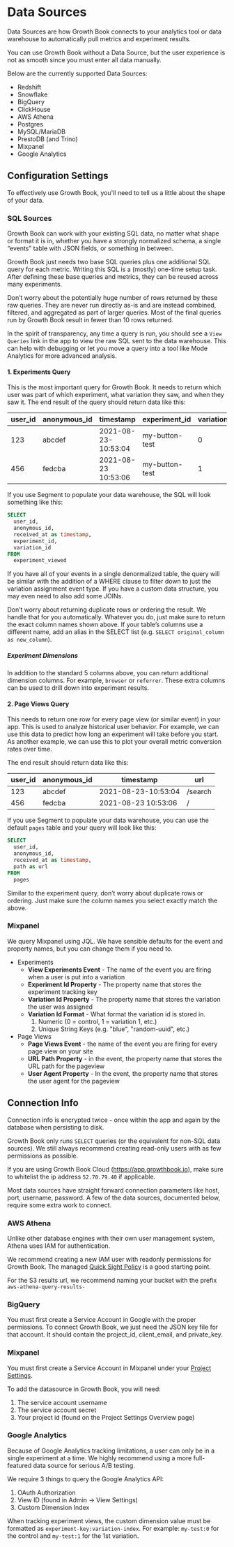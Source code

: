 # Data Sources

Data Sources are how Growth Book connects to your analytics tool or data warehouse to automatically pull metrics and experiment results.

You can use Growth Book without a Data Source, but the user experience is not as smooth since you must enter all data manually.

Below are the currently supported Data Sources:

- Redshift
- Snowflake
- BigQuery
- ClickHouse
- AWS Athena
- Postgres
- MySQL/MariaDB
- PrestoDB (and Trino)
- Mixpanel
- Google Analytics

## Configuration Settings

To effectively use Growth Book, you'll need to tell us a little about the shape of your data.

### SQL Sources

Growth Book can work with your existing SQL data, no matter what shape or format it is in, whether you have a strongly normalized schema, a single “events” table with JSON fields, or something in between.

Growth Book just needs two base SQL queries plus one additional SQL query for each metric. Writing this SQL is a (mostly) one-time setup task. After defining these base queries and metrics, they can be reused across many experiments.

Don’t worry about the potentially huge number of rows returned by these raw queries. They are never run directly as-is and are instead combined, filtered, and aggregated as part of larger queries. Most of the final queries run by Growth Book result in fewer than 10 rows returned.

In the spirit of transparency, any time a query is run, you should see a `View Queries` link in the app to view the raw SQL sent to the data warehouse. This can help with debugging or let you move a query into a tool like Mode Analytics for more advanced analysis.

#### 1. Experiments Query

This is the most important query for Growth Book. It needs to return which user was part of which experiment, what variation they saw, and when they saw it. The end result of the query should return data like this:

| user_id | anonymous_id | timestamp           | experiment_id  | variation_id |
| ------- | ------------ | ------------------- | -------------- | ------------ |
| 123     | abcdef       | 2021-08-23-10:53:04 | my-button-test | 0            |
| 456     | fedcba       | 2021-08-23 10:53:06 | my-button-test | 1            |

If you use Segment to populate your data warehouse, the SQL will look something like this:

```sql
SELECT
  user_id,
  anonymous_id,
  received_at as timestamp,
  experiment_id,
  variation_id
FROM
  experiment_viewed
```

If you have all of your events in a single denormalized table, the query will be similar with the addition of a WHERE clause to filter down to just the variation assignment event type. If you have a custom data structure, you may even need to also add some JOINs.

Don’t worry about returning duplicate rows or ordering the result. We handle that for you automatically. Whatever you do, just make sure to return the exact column names shown above. If your table’s columns use a different name, add an alias in the SELECT list (e.g. `SELECT original_column as new_column`).

##### Experiment Dimensions

In addition to the standard 5 columns above, you can return additional dimension columns. For example, `browser` or `referrer`. These extra columns can be used to drill down into experiment results.

#### 2. Page Views Query

This needs to return one row for every page view (or similar event) in your app. This is used to analyze historical user behavior. For example, we can use this data to predict how long an experiment will take before you start. As another example, we can use this to plot your overall metric conversion rates over time.

The end result should return data like this:

| user_id | anonymous_id | timestamp           | url     |
| ------- | ------------ | ------------------- | ------- |
| 123     | abcdef       | 2021-08-23-10:53:04 | /search |
| 456     | fedcba       | 2021-08-23 10:53:06 | /       |

If you use Segment to populate your data warehouse, you can use the default `pages` table and your query will look like this:

```sql
SELECT
  user_id,
  anonymous_id,
  received_at as timestamp,
  path as url
FROM
  pages
```

Similar to the experiment query, don’t worry about duplicate rows or ordering. Just make sure the column names you select exactly match the above.

### Mixpanel

We query Mixpanel using JQL. We have sensible defaults for the event and property names, but you can change them if you need to.

- Experiments
  - **View Experiments Event** - The name of the event you are firing when a user is put into a variation
  - **Experiment Id Property** - The property name that stores the experiment tracking key
  - **Variation Id Property** - The property name that stores the variation the user was assigned
  - **Variation Id Format** - What format the variation id is stored in.
    1.  Numeric (0 = control, 1 = variation 1, etc.)
    2.  Unique String Keys (e.g. "blue", "random-uuid", etc.)
- Page Views
  - **Page Views Event** - the name of the event you are firing for every page view on your site
  - **URL Path Property** - in the event, the property name that stores the URL path for the pageview
  - **User Agent Property** - In the event, the property name that stores the user agent for the pageview

## Connection Info

Connection info is encrypted twice - once within the app and again by the database when persisting to disk.

Growth Book only runs `SELECT` queries (or the equivalent for non-SQL data sources). We still always recommend creating read-only users with as few permissions as possible.

If you are using Growth Book Cloud (https://app.growthbook.io), make sure to whitelist the ip address `52.70.79.40` if applicable.

Most data sources have straight forward connection parameters like host, port, username, password. A few of the data sources, documented below, require some extra work to connect.

### AWS Athena

Unlike other database engines with their own user management system, Athena uses IAM for authentication.

We recommend creating a new IAM user with readonly permissions for Growth Book. The managed [Quick Sight Policy](https://docs.aws.amazon.com/athena/latest/ug/awsquicksightathenaaccess-managed-policy.html) is a good starting point.

For the S3 results url, we recommend naming your bucket with the prefix `aws-athena-query-results-`

### BigQuery

You must first create a Service Account in Google with the proper permissions. To connect Growth Book, we just need the JSON key file for that account.
It should contain the project_id, client_email, and private_key.

### Mixpanel

You must first create a Service Account in Mixpanel under your [Project Settings](https://mixpanel.com/settings/project#serviceaccounts).

To add the datasource in Growth Book, you will need:

1.  The service account username
2.  The service account secret
3.  Your project id (found on the Project Settings Overview page)

### Google Analytics

Because of Google Analytics tracking limitations, a user can only be in a single experiment at a time. We highly recommend using a more full-featured data source for serious A/B testing.

We require 3 things to query the Google Analytics API:

1.  OAuth Authorization
2.  View ID (found in Admin -> View Settings)
3.  Custom Dimension Index

When tracking experiment views, the custom dimension value must be formatted as `experiment-key:variation-index`. For example: `my-test:0` for the control and `my-test:1` for the 1st variation.
